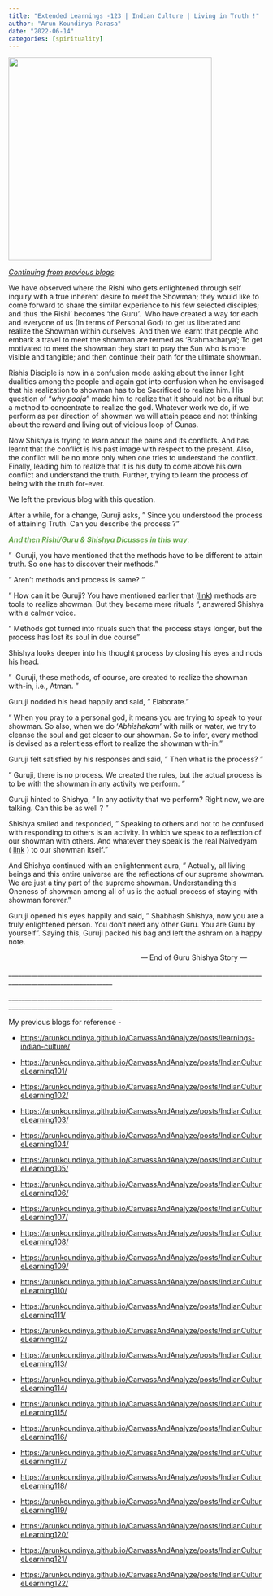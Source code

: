 ```yaml
---
title: "Extended Learnings -123 | Indian Culture | Living in Truth !"
author: "Arun Koundinya Parasa"
date: "2022-06-14"
categories: [spirituality]
---
```


![](image.png){fig-align="center" width="400"}

[*Continuing from previous blogs*]{.underline}:

We have observed where the Rishi who gets enlightened through self inquiry with a true inherent desire to meet the Showman; they would like to come forward to share the similar experience to his few selected disciples; and thus 'the Rishi' becomes 'the Guru'.  Who have created a way for each and everyone of us (In terms of Personal God) to get us liberated and realize the Showman within ourselves. And then we learnt that people who embark a travel to meet the showman are termed as 'Brahmacharya'; To get motivated to meet the showman they start to pray the Sun who is more visible and tangible; and then continue their path for the ultimate showman.

Rishis Disciple is now in a confusion mode asking about the inner light dualities among the people and again got into confusion when he envisaged that his realization to showman has to be Sacrificed to realize him. His question of "*why pooja*" made him to realize that it should not be a ritual but a method to concentrate to realize the god. Whatever work we do, if we perform as per direction of showman we will attain peace and not thinking about the reward and living out of vicious loop of Gunas.

Now Shishya is trying to learn about the pains and its conflicts. And has learnt that the conflict is his past image with respect to the present. Also, the conflict will be no more only when one tries to understand the conflict. Finally, leading him to realize that it is his duty to come above his own conflict and understand the truth. Further, trying to learn the process of being with the truth for-ever.

We left the previous blog with this question.

After a while, for a change, Guruji asks, " Since you understood the process of attaining Truth. Can you describe the process ?"

[[***And then Rishi/Guru & Shishya Dicusses in this way***]{.underline}:]{style="color: #6aa84f;"}

"  Guruji, you have mentioned that the methods have to be different to attain truth. So one has to discover their methods."

" Aren't methods and process is same? "

" How can it be Guruji? You have mentioned earlier that ([link](https://arunkoundinya.github.io/CanvassAndAnalyze/posts/IndianCultureLearning110/)) methods are tools to realize showman. But they became mere rituals ", answered Shishya with a calmer voice.

" Methods got turned into rituals such that the process stays longer, but the process has lost its soul in due course"

Shishya looks deeper into his thought process by closing his eyes and nods his head.

"  Guruji, these methods, of course, are created to realize the showman with-in, i.e., Atman. "

Guruji nodded his head happily and said, " Elaborate."

" When you pray to a personal god, it means you are trying to speak to your showman. So also, when we do '*Abhishekam*' with milk or water, we try to cleanse the soul and get closer to our showman. So to infer, every method is devised as a relentless effort to realize the showman with-in."

Guruji felt satisfied by his responses and said, " Then what is the process? "

" Guruji, there is no process. We created the rules, but the actual process is to be with the showman in any activity we perform. "

Guruji hinted to Shishya, " In any activity that we perform? Right now, we are talking. Can this be as well ? "

Shishya smiled and responded, " Speaking to others and not to be confused with responding to others is an activity. In which we speak to a reflection of our showman with others. And whatever they speak is the real Naivedyam ( [link](https://arunkoundinya.github.io/CanvassAndAnalyze/posts/IndianCultureLearning109/) ) to our showman itself."

And Shishya continued with an enlightenment aura, " Actually, all living beings and this entire universe are the reflections of our supreme showman. We are just a tiny part of the supreme showman. Understanding this Oneness of showman among all of us is the actual process of staying with showman forever."

Guruji opened his eyes happily and said, " Shabhash Shishya, now you are a truly enlightened person. You don't need any other Guru. You are Guru by yourself". Saying this, Guruji packed his bag and left the ashram on a happy note. 

                                                                  --- End of Guru Shishya Story ---

\_\_\_\_\_\_\_\_\_\_\_\_\_\_\_\_\_\_\_\_\_\_\_\_\_\_\_\_\_\_\_\_\_\_\_\_\_\_\_\_\_\_\_\_\_\_\_\_\_\_\_\_\_\_\_\_\_\_\_\_\_\_\_\_\_\_\_\_\_\_\_\_\_\_\_\_\_\_\_\_\_\_\_\_\_\_\_\_\_\_\_\_\_\_\_\_\_\_\_\_\_\_\_\_\_\_\_\_\_\_

\_\_\_\_\_\_\_\_\_\_\_\_\_\_\_\_\_\_\_\_\_\_\_\_\_\_\_\_\_\_\_\_\_\_\_\_\_\_\_\_\_\_\_\_\_\_\_\_\_\_\_\_\_\_\_\_\_\_\_\_\_\_\_\_\_\_\_\_\_\_\_\_\_\_\_\_\_\_\_\_\_\_\_\_\_\_\_\_\_\_\_\_\_\_\_\_\_\_\_\_\_\_\_\_\_\_\_\_\_\_

My previous blogs for reference -

-   <https://arunkoundinya.github.io/CanvassAndAnalyze/posts/learnings-indian-culture/>

-   <https://arunkoundinya.github.io/CanvassAndAnalyze/posts/IndianCultureLearning101/>

-   <https://arunkoundinya.github.io/CanvassAndAnalyze/posts/IndianCultureLearning102/>

-   <https://arunkoundinya.github.io/CanvassAndAnalyze/posts/IndianCultureLearning103/>

-   <https://arunkoundinya.github.io/CanvassAndAnalyze/posts/IndianCultureLearning104/>

-   <https://arunkoundinya.github.io/CanvassAndAnalyze/posts/IndianCultureLearning105/>

-   <https://arunkoundinya.github.io/CanvassAndAnalyze/posts/IndianCultureLearning106/>

-   <https://arunkoundinya.github.io/CanvassAndAnalyze/posts/IndianCultureLearning107/>

-   <https://arunkoundinya.github.io/CanvassAndAnalyze/posts/IndianCultureLearning108/>

-   <https://arunkoundinya.github.io/CanvassAndAnalyze/posts/IndianCultureLearning109/>

-   <https://arunkoundinya.github.io/CanvassAndAnalyze/posts/IndianCultureLearning110/>

-   <https://arunkoundinya.github.io/CanvassAndAnalyze/posts/IndianCultureLearning111/>

-   <https://arunkoundinya.github.io/CanvassAndAnalyze/posts/IndianCultureLearning112/>

-   <https://arunkoundinya.github.io/CanvassAndAnalyze/posts/IndianCultureLearning113/>

-   <https://arunkoundinya.github.io/CanvassAndAnalyze/posts/IndianCultureLearning114/>

-   <https://arunkoundinya.github.io/CanvassAndAnalyze/posts/IndianCultureLearning115/>

-   <https://arunkoundinya.github.io/CanvassAndAnalyze/posts/IndianCultureLearning116/>

-   <https://arunkoundinya.github.io/CanvassAndAnalyze/posts/IndianCultureLearning117/>

-   <https://arunkoundinya.github.io/CanvassAndAnalyze/posts/IndianCultureLearning118/>

-   <https://arunkoundinya.github.io/CanvassAndAnalyze/posts/IndianCultureLearning119/>

-   <https://arunkoundinya.github.io/CanvassAndAnalyze/posts/IndianCultureLearning120/>

-   <https://arunkoundinya.github.io/CanvassAndAnalyze/posts/IndianCultureLearning121/>

-   <https://arunkoundinya.github.io/CanvassAndAnalyze/posts/IndianCultureLearning122/>